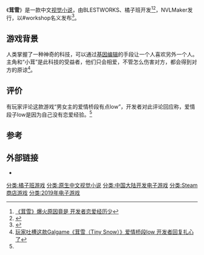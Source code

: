 {{NoteTA
| G1 = Games
}}
{{Infobox animanga/Headerofja
| title = 茸雪
| image = Tiny Snow.jpg
| caption = 游戲LOGO
}}
{{Infobox animanga/Game
| 类型 = [[视觉小说|视觉小说]]
| 使用平台 = [[Windows|Windows]]
| 开发团队 =BLESTWORKS、橘子班
| 发售日 = 2019年2月28日
| 结局数 = 3
| 续作= 《[[梦末|梦末]]》
| 前作 = 《[[余香|余香]]》
}}
{{Infobox animanga/Footerofja}}
《'''茸雪'''》是一款中文[[视觉小说|视觉小说]]，由BLESTWORKS、橘子班开发<ref name="wywyx">[https://www.wywyx.com/gonglue/202007/196320.html 《茸雪》爆火原因竟是 开发者恋爱经历少]</ref><ref>{{Cite web |url=https://www.gamersky.com/zl/201903/1165349.shtml |title=所谓人生 也许不过一场《茸雪》 |access-date=2020-10-23 |archive-date=2020-10-27 |archive-url=https://web.archive.org/web/20201027024601/https://www.gamersky.com/zl/201903/1165349.shtml |dead-url=no }}</ref>，NVLMaker发行，以#workshop名义发布<ref>{{Cite web |url=https://www.ithome.com/0/414/785.htm |title=囧科技：恋爱游戏被吐槽桥段 low，开发者说 “我也没经验” |access-date=2020-10-23 |archive-date=2020-10-27 |archive-url=https://web.archive.org/web/20201027044525/https://www.ithome.com/0/414/785.htm |dead-url=no }}</ref>。

==游戏背景==
人类掌握了一种神奇的科技，可以通过[[基因编辑|基因编辑]]的手段让一个人喜欢另外一个人。主角和“小茸”是此科技的受益者，他们只会相爱，不管怎么伤害对方，都会得到对方的原谅<ref>[https://www.gamersky.com/news/201903/1159772.shtml 玩家吐槽这款Galgame《茸雪（Tiny Snow）》爱情桥段low 开发者回复扎心了]</ref>。

==评价==
有玩家评论这款游戏“男女主的爱情桥段有点low”，开发者对此评论回应称，爱情段子low是因为自己没有恋爱经验。<ref name="wywyx"/>

==参考==
{{reflist}}

==外部链接==
*{{vndb}}

{{橘子班}}

{{DEFAULTSORT:Rong Xue}}
[[分类:橘子班游戏|分类:橘子班游戏]]
[[分类:原生中文视觉小说|分类:原生中文视觉小说]]
[[分类:中国大陆开发电子游戏|分类:中国大陆开发电子游戏]]
[[分类:Steam商店游戏|分类:Steam商店游戏]]
[[分类:2019年电子游戏|分类:2019年电子游戏]]

{{visual-novel-stub}}